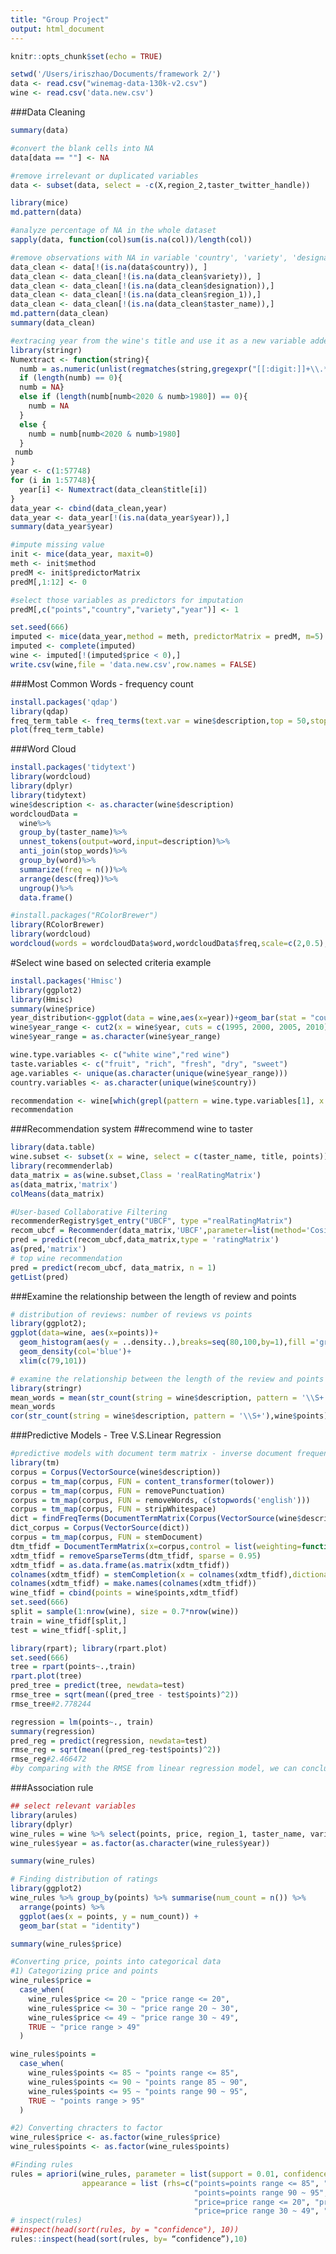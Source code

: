 ```yaml
---
title: "Group Project"
output: html_document
---
```


```r
knitr::opts_chunk$set(echo = TRUE)
```

```r
setwd('/Users/iriszhao/Documents/framework 2/')
data <- read.csv("winemag-data-130k-v2.csv")
wine <- read.csv('data.new.csv')
```

###Data Cleaning
```r
summary(data)

#convert the blank cells into NA
data[data == ""] <- NA

#remove irrelevant or duplicated variables
data <- subset(data, select = -c(X,region_2,taster_twitter_handle))

library(mice)
md.pattern(data)

#analyze percentage of NA in the whole dataset
sapply(data, function(col)sum(is.na(col))/length(col))

#remove observations with NA in variable 'country', 'variety', 'designation', 'region_1', and 'taster_name'
data_clean <- data[!(is.na(data$country)), ]
data_clean <- data_clean[!(is.na(data_clean$variety)), ]
data_clean <- data_clean[!(is.na(data_clean$designation)),]
data_clean <- data_clean[!(is.na(data_clean$region_1)),]
data_clean <- data_clean[!(is.na(data_clean$taster_name)),]
md.pattern(data_clean)
summary(data_clean)

#extracing year from the wine's title and use it as a new variable added to the dataset
library(stringr)
Numextract <- function(string){
  numb = as.numeric(unlist(regmatches(string,gregexpr("[[:digit:]]+\\.*[[:digit:]]*",string))))
  if (length(numb) == 0){
  numb = NA}
  else if (length(numb[numb<2020 & numb>1980]) == 0){
    numb = NA
  }
  else {
    numb = numb[numb<2020 & numb>1980]
  }
 numb
}
year <- c(1:57748)
for (i in 1:57748){
  year[i] <- Numextract(data_clean$title[i])
}
data_year <- cbind(data_clean,year)
data_year <- data_year[!(is.na(data_year$year)),]
summary(data_year$year)

#impute missing value
init <- mice(data_year, maxit=0)
meth <- init$method
predM <- init$predictorMatrix
predM[,1:12] <- 0

#select those variables as predictors for imputation
predM[,c("points","country","variety","year")] <- 1

set.seed(666)
imputed <- mice(data_year,method = meth, predictorMatrix = predM, m=5)
imputed <- complete(imputed)
wine <- imputed[!(imputed$price < 0),]
write.csv(wine,file = 'data.new.csv',row.names = FALSE)
```

###Most Common Words - frequency count
```r
install.packages('qdap')
library(qdap)
freq_term_table <- freq_terms(text.var = wine$description,top = 50,stopwords = c(Top200Words,"wine","drink","it's","nose","notes","offers"))
plot(freq_term_table)
```

###Word Cloud
```r
install.packages('tidytext')
library(wordcloud)
library(dplyr)
library(tidytext)
wine$description <- as.character(wine$description)
wordcloudData = 
  wine%>%
  group_by(taster_name)%>%
  unnest_tokens(output=word,input=description)%>%
  anti_join(stop_words)%>%
  group_by(word)%>%
  summarize(freq = n())%>%
  arrange(desc(freq))%>%
  ungroup()%>%
  data.frame()

#install.packages("RColorBrewer")
library(RColorBrewer)
library(wordcloud)
wordcloud(words = wordcloudData$word,wordcloudData$freq,scale=c(2,0.5),max.words = 100,colors=brewer.pal(9,"Spectral"))
```



#Select wine based on selected criteria example
```r
install.packages('Hmisc')
library(ggplot2)
library(Hmisc)
summary(wine$price)
year_distribution<-ggplot(data = wine,aes(x=year))+geom_bar(stat = "count")
wine$year_range <- cut2(x = wine$year, cuts = c(1995, 2000, 2005, 2010))
wine$year_range = as.character(wine$year_range)

wine.type.variables <- c("white wine","red wine")
taste.variables <- c("fruit", "rich", "fresh", "dry", "sweet")
age.variables <- unique(as.character(unique(wine$year_range)))
country.variables <- as.character(unique(wine$country))

recommendation <- wine[which(grepl(pattern = wine.type.variables[1], x = wine$description) & grepl(pattern = taste.variables[1], x = wine$description) & grepl(pattern = country.variables[1], x = wine$country) & wine$year_range == age.variables[1]), c("title", "price")]
recommendation
```

###Recommendation system 
##recommend wine to  taster
```r
library(data.table)
wine.subset <- subset(x = wine, select = c(taster_name, title, points))
library(recommenderlab)
data_matrix = as(wine.subset,Class = 'realRatingMatrix')
as(data_matrix,'matrix')
colMeans(data_matrix)

#User-based Collaborative Filtering
recommenderRegistry$get_entry("UBCF", type ="realRatingMatrix")
recom_ubcf = Recommender(data_matrix,'UBCF',parameter=list(method='Cosine',nn=2,normalize='Z-score'))
pred = predict(recom_ubcf,data_matrix,type = 'ratingMatrix')
as(pred,'matrix')
# top wine recommendation
pred = predict(recom_ubcf, data_matrix, n = 1)
getList(pred) 
```

###Examine the relationship between the length of review and points
```r
# distribution of reviews: number of reviews vs points
library(ggplot2);
ggplot(data=wine, aes(x=points))+
  geom_histogram(aes(y = ..density..),breaks=seq(80,100,by=1),fill ='grey')+
  geom_density(col='blue')+
  xlim(c(79,101))

# examine the relationship between the length of the review and points
library(stringr)
mean_words = mean(str_count(string = wine$description, pattern = '\\S+'))
mean_words
cor(str_count(string = wine$description, pattern = '\\S+'),wine$points)  #0.4734295 -> longer the length of the review, higher the points
```

###Predictive Models - Tree V.S.Linear Regression
```r
#predictive models with document term matrix - inverse document frequency 
library(tm)
corpus = Corpus(VectorSource(wine$description))
corpus = tm_map(corpus, FUN = content_transformer(tolower))
corpus = tm_map(corpus, FUN = removePunctuation)
corpus = tm_map(corpus, FUN = removeWords, c(stopwords('english')))
corpus = tm_map(corpus, FUN = stripWhitespace)
dict = findFreqTerms(DocumentTermMatrix(Corpus(VectorSource(wine$description))),lowfreq = 0)
dict_corpus = Corpus(VectorSource(dict))
corpus = tm_map(corpus, FUN = stemDocument)
dtm_tfidf = DocumentTermMatrix(x=corpus,control = list(weighting=function(x) weightTfIdf(x,normalize=F)))
xdtm_tfidf = removeSparseTerms(dtm_tfidf, sparse = 0.95)
xdtm_tfidf = as.data.frame(as.matrix(xdtm_tfidf))
colnames(xdtm_tfidf) = stemCompletion(x = colnames(xdtm_tfidf),dictionary = dict_corpus, type='prevalent')
colnames(xdtm_tfidf) = make.names(colnames(xdtm_tfidf))
wine_tfidf = cbind(points = wine$points,xdtm_tfidf)
set.seed(666)
split = sample(1:nrow(wine), size = 0.7*nrow(wine))
train = wine_tfidf[split,]
test = wine_tfidf[-split,]

library(rpart); library(rpart.plot)
set.seed(666)
tree = rpart(points~.,train) 
rpart.plot(tree)
pred_tree = predict(tree, newdata=test)
rmse_tree = sqrt(mean((pred_tree - test$points)^2))
rmse_tree#2.778244

regression = lm(points~., train)
summary(regression)
pred_reg = predict(regression, newdata=test)
rmse_reg = sqrt(mean((pred_reg-test$points)^2))
rmse_reg#2.466472
#by comparing with the RMSE from linear regression model, we can conclude the performance of tree model is not as good as linear model
```

###Association rule
```r
## select relevant variables
library(arules)
library(dplyr)
wine_rules = wine %>% select(points, price, region_1, taster_name, variety, year)
wine_rules$year = as.factor(as.character(wine_rules$year))

summary(wine_rules)

# Finding distribution of ratings
library(ggplot2)
wine_rules %>% group_by(points) %>% summarise(num_count = n()) %>%
  arrange(points) %>%
  ggplot(aes(x = points, y = num_count)) +
  geom_bar(stat = "identity")

summary(wine_rules$price)

#Converting price, points into categorical data
#1) Categorizing price and points
wine_rules$price = 
  case_when(
    wine_rules$price <= 20 ~ "price range <= 20",
    wine_rules$price <= 30 ~ "price range 20 ~ 30",
    wine_rules$price <= 49 ~ "price range 30 ~ 49",
    TRUE ~ "price range > 49"
  )

wine_rules$points = 
  case_when(
    wine_rules$points <= 85 ~ "points range <= 85",
    wine_rules$points <= 90 ~ "points range 85 ~ 90",
    wine_rules$points <= 95 ~ "points range 90 ~ 95",
    TRUE ~ "points range > 95"
  )

#2) Converting chracters to factor 
wine_rules$price <- as.factor(wine_rules$price)
wine_rules$points <- as.factor(wine_rules$points)

#Finding rules
rules = apriori(wine_rules, parameter = list(support = 0.01, confidence = 0.5), 
                appearance = list (rhs=c("points=points range <= 85", "points=points range 85 ~ 90",
                                         "points=points range 90 ~ 95", "points=points range > 95",
                                         "price=price range <= 20", "price=price range 20 ~ 30",
                                         "price=price range 30 ~ 49", "price=price range > 49")))
# inspect(rules)
##inspect(head(sort(rules, by = "confidence"), 10))
rules::inspect(head(sort(rules, by= “confidence”),10)
```
